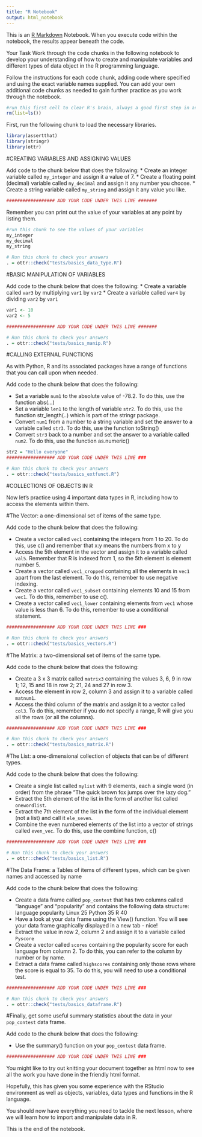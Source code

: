 ---
title: "R Notebook"
output: html_notebook
---

This is an [R Markdown](http://rmarkdown.rstudio.com) Notebook. 
When you execute code within the notebook, the results appear beneath the code. 

Your Task
Work through the code chunks in the following notebook to develop your understanding of how to create and manipulate variables and different types of data object in the R programming language. 

Follow the instructions for each code chunk, adding code where specified and using the exact variable names supplied. 
You can add your own additional code chunks as needed to gain further practice as you work through the notebook.

```{r}
#run this first cell to clear R's brain, always a good first step in any notebook you write
rm(list=ls())
```

First, run the following chunk to load the necessary libraries.

```{r}
library(assertthat)
library(stringr)
library(ottr)
```

#CREATING VARIABLES AND ASSIGNING VALUES 

Add code to the chunk below that does the following:
* Create an integer variable called `my_integer` and assign it a value of 7.
* Create a floating point (decimal) variable called `my_decimal` and assign it any number you choose.
* Create a string variable called `my_string` and assign it any value you like. 

```{r}
################## ADD YOUR CODE UNDER THIS LINE #######

```

Remember you can print out the value of your variables at any point by listing them.

```{r}
#run this chunk to see the values of your variables
my_integer
my_decimal
my_string
```


```{r}
# Run this chunk to check your answers
. = ottr::check("tests/basics_data_type.R")
```

#BASIC MANIPULATION OF VARIABLES

Add code to the chunk below that does the following:
* Create a variable called `var3` by multiplying `var1` by `var2`
* Create a variable called `var4` by dividing `var2` by `var1`

```{r}
var1 <- 10
var2 <- 5

################## ADD YOUR CODE UNDER THIS LINE #######

```

```{r}
# Run this chunk to check your answers
. = ottr::check("tests/basics_manip.R")
```

#CALLING EXTERNAL FUNCTIONS

As with Python, R and its associated packages have a range of functions that you can call upon when needed.

Add code to the chunk below that does the following:

* Set a variable `num1` to the absolute value of -78.2. To do this, use the function abs(...)
* Set a variable `len1` to the length of variable `str2`. To do this, use the function str_length(..) which is part of the stringr package.
* Convert `num1` from a number to a string variable and set the answer to a variable called `str3`. To do this, use the function toString()
* Convert `str3` back to a number and set the answer to a variable called `num2`. To do this, use the function as.numeric()

```{r}
str2 = "Hello everyone"
################## ADD YOUR CODE UNDER THIS LINE ###

```

```{r}
# Run this chunk to check your answers
. = ottr::check("tests/basics_extfunct.R")
```

#COLLECTIONS OF OBJECTS IN R

Now let's practice using 4 important data types in R, including how to access the elements within them.

#The Vector: a one-dimensional set of items of the same type.

Add code to the chunk below that does the following:

* Create a vector called `vec1` containing the integers from 1 to 20. To do this, use c() and remember that x:y means the numbers from x to y
* Access the 5th element in the vector and assign it to a variable called `val5`. Remember that R is indexed from 1, so the 5th element is element number 5.
* Create a vector called `vec1_cropped` containing all the elements in `vec1` apart from the last element. To do this, remember to use negative indexing.
* Create a vector called `vec1_subset` containing elements 10 and 15 from `vec1`. To do this, remember to use c().
* Create a vector called `vec1_lower` containing elements from `vec1` whose value is less than 6. To do this, remember to use a conditional statement.

```{r}
################## ADD YOUR CODE UNDER THIS LINE ###

```

```{r}
# Run this chunk to check your answers
. = ottr::check("tests/basics_vectors.R")
```

#The Matrix: a two-dimensional set of items of the same type.

Add code to the chunk below that does the following:

* Create a 3 x 3 matrix called `matrix3` containing the values 3, 6, 9 in row 1; 12, 15 and 18 in row 2; 21, 24 and 27 in row 3.
* Access the element in row 2, column 3 and assign it to a variable called `matnum1`.
* Access the third column of the matrix and assign it to a vector called `col3`. To do this, remember if you do not specify a range, R will give you all the rows (or all the columns).

```{r}
################## ADD YOUR CODE UNDER THIS LINE ###

```

```{r}
# Run this chunk to check your answers
. = ottr::check("tests/basics_matrix.R")
```

#The List: a one-dimensional collection of objects that can be of different types.

Add code to the chunk below that does the following:

* Create a single list called `mylist` with 9 elements, each a single word (in order) from the phrase "The quick brown fox jumps over the lazy dog."
* Extract the 5th element of the list in the form of another list called `onewordlist`.
* Extract the 7th element of the list in the form of the individual element (not a list) and call it `ele_seven`.
* Combine the even numbered elements of the list into a vector of strings called `even_vec`. To do this, use the combine function, c()

```{r}
################## ADD YOUR CODE UNDER THIS LINE ###

```

```{r}
# Run this chunk to check your answers
. = ottr::check("tests/basics_list.R")
```

#The Data Frame: a Tables of items of different types, which can be given names and accessed by name

Add code to the chunk below that does the following:

* Create a data frame called `pop_contest` that has two columns called "language" and "popularity" and contains the following data structure:
language    popularity
Linux       25
Python      35
R           40
* Have a look at your data frame using the View() function. You will see your data frame graphically displayed in a new tab - nice!
* Extract the value in row 2, column 2 and assign it to a variable called `Pyscore`
* Create a vector called `scores` containing the popularity score for each language from column 2. To do this, you can refer to the column by number or by name.
* Extract a data frame called `highscores` containing only those rows where the score is equal to 35. To do this, you will need to use a conditional test.

```{r}
################## ADD YOUR CODE UNDER THIS LINE ###

```

```{r}
# Run this chunk to check your answers
. = ottr::check("tests/basics_dataframe.R")
```

#Finally, get some useful summary statistics about the data in your `pop_contest` data frame.

Add code to the chunk below that does the following:

* Use the summary() function on your `pop_contest` data frame.
 
```{r}
################## ADD YOUR CODE UNDER THIS LINE ###

```

You might like to try out knitting your document together as html now to see all the work you have done in the friendly html format.

Hopefully, this has given you some experience with the RStudio environment as well as objects, variables, data types and functions in the R language. 

You should now have everything you need to tackle the next lesson, where we will learn how to import and manipulate data in R.

This is the end of the notebook.
